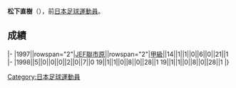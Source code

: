 {{unreferenced|time=2013-07-05T09:00:22+00:00}}
{{Infobox football biography
|name=松下直樹
|image=
|fullname=松下直樹
|birth_date={{Birth date and age|1978|6|6}}
|cityofbirth=[[福島縣|福島縣]]
|countryofbirth=[[日本|日本]]
|position=[[前鋒_(足球)|前鋒]]
|currentclub=
|years=1997-1998
|clubs=[[JEF聯市原·千葉|JEF聯市原]]
|caps(goals)=
|nationalyears=
|nationalteam=
|nationalcaps(goals)=
}}
'''松下直樹'''（{{Bd|1978年|6月6日||}}），前[[日本|日本]][[足球|足球]][[運動員|運動員]]。

==成績==
{{Football player club statistics 1|YYN}}
{{Football player club statistics 2|JPN|YYN}}
|-
|1997||rowspan="2"|[[JEF聯市原·千葉|JEF聯市原]]||rowspan="2"|[[日本職業足球甲級聯賽|甲級]]||14||1||1||0||6||0||21||1
|-
|1998||5||0||0||0||2||0||7||0
{{Football player club statistics 3|1|JPN}}19||1||1||0||8||0||28||1
{{Football player club statistics 5}}19||1||1||0||8||0||28||1
|}

{{Japan-sport-bio-stub}}
{{Soccer-player-stub}}
[[Category:日本足球運動員|Category:日本足球運動員]]